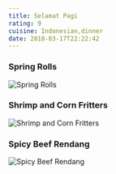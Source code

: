 ```yaml
---
title: Selamat Pagi
rating: 9
cuisine: Indonesian,dinner
date: 2018-03-17T22:22:42
---
```


### Spring Rolls
![Spring Rolls](/blog/selamat-pagi2.jpg)
### Shrimp and Corn Fritters
![Shrimp and Corn Fritters](/blog/selamat-pagi1.jpg)
### Spicy Beef Rendang
![Spicy Beef Rendang](/blog/selamat-pagi.jpg)
